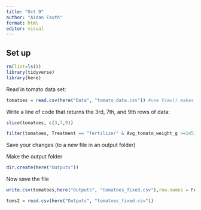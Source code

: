 ```yaml
---
title: "Oct 9"
author: "Aidan Fauth"
format: html
editor: visual
---
```


## Set up

```r
rm(list=ls())
library(tidyverse)
library(here)
```

Read in tomato data set:
```r
tomatoes = read.csv(here("Data", "tomato_data.csv")) #use View() makes it easier to see
```

Write a line of code that returns the 3rd, 7th, and 9th rows of data:
```r
slice(tomatoes, c(3,7,9))
```


```r
filter(tomatoes, Treatment == "fertilizer" & Avg_tomato_weight_g >=145)
```

Save your changes (to a new file in an output folder)

Make the output folder

```r
dir.create(here("Outputs"))
```

Now save the file

```r
write.csv(tomatoes,here("Outputs", "tomatoes_fixed.csv"),row.names = FALSE)
```

```r
toms2 = read.csv(here("Outputs", "tomatoes_fixed.csv"))
```



